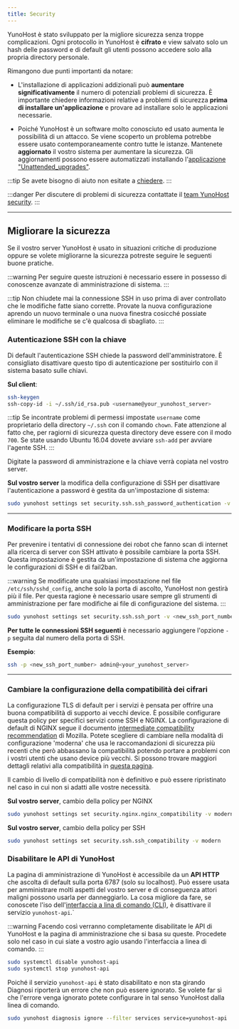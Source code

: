```yaml
---
title: Security
---
```


YunoHost è stato sviluppato per la migliore sicurezza senza troppe complicazioni. Ogni protocollo in YunoHost è **cifrato** e view salvato solo un hash delle password e di default gli utenti possono accedere solo alla propria directory personale.

Rimangono due punti importanti da notare:

- L'installazione di applicazioni addizionali può **aumentare significativamente** il numero di potenziali problemi di sicurezza. È importante chiedere informazioni relative a problemi di sicurezza **prima di installare un'applicazione** e provare ad installare solo le applicazioni necessarie.

- Poiché YunoHost è un software molto conosciuto ed usato aumenta le possibilità di un attacco. Se viene scoperto un problema potrebbe essere usato contemporaneamente contro tutte le istanze. Mantenete **aggiornato** il vostro sistema per aumentare la sicurezza. Gli aggiornamenti possono essere automatizzati installando l'[applicazione "Unattended_upgrades"](https://install-app.yunohost.org/?app=unattended_upgrades).

:::tip
Se avete bisogno di aiuto non esitate a [chiedere](/community/help).
:::

:::danger
<FAIcon icon="fa-shield"/> Per discutere di problemi di sicurezza contattate il [team YunoHost security](/community/security_team).
 :::

---

## Migliorare la sicurezza

Se il vostro server YunoHost è usato in situazioni critiche di produzione oppure se volete migliorarne la sicurezza potreste seguire le seguenti buone pratiche.

:::warning
Per seguire queste istruzioni è necessario essere in possesso di conoscenze avanzate di amministrazione di sistema.
:::

:::tip
Non chiudete mai la connessione SSH in uso prima di aver controllato che le modifiche fatte siano corrette. Provate la nuova configurazione aprendo un nuovo terminale o una nuova finestra cosicché possiate eliminare le modifiche se c'è qualcosa di sbagliato.
:::

### Autenticazione SSH con la chiave

Di default l'autenticazione SSH chiede la password dell'amministratore. È consigliato disattivare questo tipo di autenticazione per sostituirlo con il sistema basato sulle chiavi.

**Sul client**:

```bash
ssh-keygen
ssh-copy-id -i ~/.ssh/id_rsa.pub <username@your_yunohost_server>
```

:::tip
Se incontrate problemi di permessi impostate `username` come proprietario della directory `~/.ssh` con il comando `chown`. Fate attenzione al fatto che, per ragiorni di sicurezza questa directory deve essere con il modo `700`.
Se state usando Ubuntu 16.04 dovete avviare `ssh-add` per avviare l'agente SSH.
:::

Digitate la password di amministrazione e la chiave verrà copiata nel vostro server.

**Sul vostro server** la modifica della configurazione di SSH per disattivare l'autenticazione a password è gestita da un'impostazione di sistema:

```bash
sudo yunohost settings set security.ssh.ssh_password_authentication -v no
```

---

### Modificare la porta SSH

Per prevenire i tentativi di connessione dei robot che fanno scan di internet alla ricerca di server con SSH attivato è possibile cambiare la porta SSH.
Questa impostazione è gestita da un'impostazione di sistema che aggiorna le configurazioni di SSH e di fail2ban.

:::warning
Se modificate una qualsiasi impostazione nel file `/etc/ssh/sshd_config`, anche solo la porta di ascolto, YunoHost non gestirà più il file. Per questa ragione è necessario usare sempre gli strumenti di amministrazione per fare modifiche ai file di configurazione del sistema.
:::

```bash
sudo yunohost settings set security.ssh.ssh_port -v <new_ssh_port_number>
```

**Per tutte le connessioni SSH seguenti** è necessario aggiungere l'opzione `-p` seguita dal numero della porta di SSH.

**Esempio**:

```bash
ssh -p <new_ssh_port_number> admin@<your_yunohost_server>
```

---

### Cambiare la configurazione della compatibilità dei cifrari

La configurazione TLS di default per i servizi è pensata per offrire una buona compatibilità di supporto ai vecchi device. È possibile configurare questa policy per specifici servizi come SSH e NGINX. La configurazione di default di NGINX segue il documento [intermediate compatibility recommendation](https://wiki.mozilla.org/Security/Server_Side_TLS#Intermediate_compatibility_.28default.29) di Mozilla. Potete scegliere di cambiare nella modalità di configurazione 'moderna' che usa le raccomandazioni di sicurezza più recenti che però abbassano la compatibilità potendo portare a problemi con i vostri utenti che usano device più vecchi. Si possono trovare maggiori dettagli relativi alla compatibilità in [questa pagina](https://wiki.mozilla.org/Security/Server_Side_TLS#Modern_compatibility).

Il cambio di livello di compatibilità non è definitivo e può essere ripristinato nel caso in cui non si adatti alle vostre necessità.

**Sul vostro server**, cambio della policy per NGINX

```bash
sudo yunohost settings set security.nginx.nginx_compatibility -v modern
```

**Sul vostro server**, cambio della policy per SSH

```bash
sudo yunohost settings set security.ssh.ssh_compatibility -v modern
```

### Disabilitare le API di YunoHost

La pagina di amministrazione di YunoHost è accessibile da un **API HTTP** che ascolta di default sulla porta 6787 (solo su localhost).
Può essere usata per amministrare molti aspetti del vostro server e di conseguenza attori maligni possono usarla per danneggiarlo.
La cosa migliore da fare, se conoscete l'iso dell'[interfaccia a lina di comando (CLI)](/admin/command_line), è disattivare il servizio `yunohost-api`.`

:::warning
Facendo così verranno completamente disabilitate le API di YunoHost e la pagina di amministrazione che si basa su queste.
Procedete solo nel caso in cui siate a vostro agio usando l'interfaccia a linea di comando.
:::

```bash
sudo systemctl disable yunohost-api
sudo systemctl stop yunohost-api
```

Poiché il servizio `yunohost-api` è stato disabilitato e non sta girando Diagnosi riporterà un errore che non può essere ignorato.
Se volete far sì che l'errore venga ignorato potete configurare in tal senso YunoHost dalla linea di comando.

```bash
sudo yunohost diagnosis ignore --filter services service=yunohost-api
```
